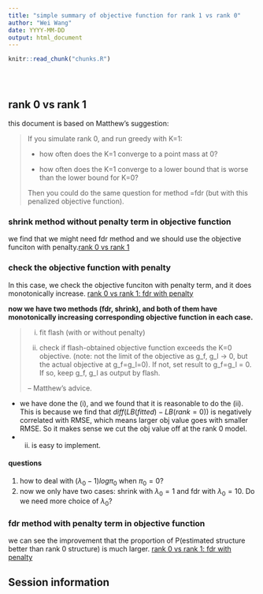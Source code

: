 ```yaml
---
title: "simple summary of objective function for rank 1 vs rank 0"
author: "Wei Wang"
date: YYYY-MM-DD
output: html_document
---
```


<!-- The file analysis/chunks.R contains chunks that define default settings
shared across the workflowr files. -->
```r
knitr::read_chunk("chunks.R")
```

<!-- Update knitr chunk options -->
```r
```

<!-- Insert the date the file was last updated -->
```r
```

<!-- Insert the code version (Git commit SHA1) if Git repository exists and R
 package git2r is installed -->
```r
```

<!-- Add your analysis here -->

## rank 0 vs rank 1

this document is based on Matthew's suggestion:

> If you simulate rank 0, and run greedy with K=1:
>
> - how often does the K=1 converge to a point mass at 0?
>
> - how often does the K=1 converge to a lower bound that is worse than the lower bound for K=0?
>
> Then you could do the same question for method =fdr (but with this penalized objective function).

### shrink method without penalty term in objective function

we find that we might need fdr method and we should use the objective funciton with penalty.[rank 0 vs rank 1](Objcheck_1.html)

### check the objective function with penalty

In this case, we check the objective funciton with penalty term, and it does monotonically increase. [rank 0 vs rank 1: fdr with penalty](Objcheck_2.html)

**now we have two methods (fdr, shrink), and both of them have monotonically increasing corresponding objective function in each case.**

> i) fit flash (with or without penalty)
>
> ii) check if flash-obtained objective function exceeds the K=0 objective. (note: not the limit of the objective as g_f, g_l -> 0, but the actual objective at g_f=g_l=0). If not, set result to g_f=g_l = 0. If so, keep g_f, g_l as output by flash.
>
> -- Matthew's advice.

- we  have done the (i), and we found that it is reasonable to do the (ii). This is because we find that $diff(LB(fitted) - LB(rank=0))$ is negatively correlated with RMSE, which means larger obj value goes with smaller RMSE. So it makes sense we cut the obj value off at the rank 0 model.
- (ii) is easy to implement.

#### questions

1. how to deal with $(\lambda_0 - 1) log \pi_0$ when $\pi_0 = 0$?
2. now we only have two cases: shrink with $\lambda_0 = 1$ and fdr with $\lambda_0 = 10$. Do we need more choice of $\lambda_0$?


### fdr method with penalty term in objective function

we can see the improvement that the proportion of P(estimated structure better than rank 0 structure) is much larger. [rank 0 vs rank 1: fdr with penalty](Objcheck_2.html)


## Session information

<!-- Insert the session information into the document -->
```r
```
